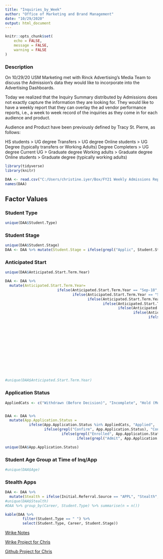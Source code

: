 ```yaml
---
title: "Inquiries_by_Week"
author: "Office of Marketing and Brand Management"
date: "10/29/2020"
output: html_document
---
```


```r
knitr::opts_chunk$set(
	echo = FALSE,
	message = FALSE,
	warning = FALSE
)
```



### Description

On 10/29/20 USM Marketing met with Rinck Advertising's Media Team to discuss the Admission's data they would like to incorporate into the Advertising Dashboards.

Today we realized that the Inquiry Summary distributed by Admissions does not exactly capture the information they are looking for. They would like to have a weekly report that they can overlay the ad vendor performance reports, i.e., a week to week record of the inquiries as they come in for each audience and product.

Audience and Product have been previously defined by Tracy St. Pierre, as follows:

HS students > UG degree
Transfers > UG degree
Online students > UG Degree (typically transfers or Working Adults)
Degree Completers > UG degree
Current UG > Graduate degree
Working adults > Graduate degree
Online students > Graduate degree (typically working adults)

```r
library(tidyverse)
library(knitr)
```

```r
DAA <- read.csv("C:/Users/christine.iyer/Box/FY21 Weekly Admissions Reports Summary to Inform Agency Campaigns/Reports/DAA_10-28-2020.csv", header = T, stringsAsFactors = F)
names(DAA)
```
## Factor Values

### Student Type


```r
unique(DAA$Student.Type)
```

### Student Stage


```r
unique(DAA$Student.Stage)
DAA <- DAA %>% mutate(Student.Stage = ifelse(grepl("Applic", Student.Stage), "Applicant", Student.Stage))
```

### Anticipated Start


```r
unique(DAA$Anticipated.Start.Term.Year)

DAA <- DAA %>% 
  mutate(Anticipated.Start.Term.Year= 
                        ifelse(Anticipated.Start.Term.Year == "Sep-18", "Fall 2018",
                               ifelse(Anticipated.Start.Term.Year == "Sep-19", "Fall 2019", 
                                      ifelse(Anticipated.Start.Term.Year == "Jan-19", "Spring 2019", 
                                             ifelse(Anticipated.Start.Term.Year == "Summer 2021 2021", "Fall 2021", 
                                                    ifelse(Anticipated.Start.Term.Year == "Jan-18", "Spring 2018", 
                                                           ifelse(Anticipated.Start.Term.Year == "2018", "Fall 2018", 
                                                                  ifelse(Anticipated.Start.Term.Year == "2020", "Fall 2020", 
                                                                         ifelse(Anticipated.Start.Term.Year == "Spring 2021 2021", "Spring 2021", 
                                                                                ifelse(Anticipated.Start.Term.Year == "Spring 2019 2019", "Spring 2019", 
                                                                                       ifelse(Anticipated.Start.Term.Year == "Summer 2022 2022", "Fall 2022", 
                                                                                              ifelse(Anticipated.Start.Term.Year == "Spring 2022 2022", "Spring 2022", 
                                                                                                     ifelse(Anticipated.Start.Term.Year == "Summer 2023", "Fall 2023", ifelse(Anticipated.Start.Term.Year == "Summer 2019 2019", "Fall 2019", 
                                                                                                                                                                              ifelse(Anticipated.Start.Term.Year == "Fall 2020 2020", "Fall 2020", 
                                                                                                                                                                                     ifelse(Anticipated.Start.Term.Year == "Fall 2021 2021", "Fall 2021",
                                                                                                                                                                                            ifelse(Anticipated.Start.Term.Year == "Summer 2020", "Fall 2020", 
                                                                                                                                                                                                   ifelse(Anticipated.Start.Term.Year == "Summer 2019", "Fall 2019", 
                                                                                                                                                                                                          ifelse(Anticipated.Start.Term.Year == "Summer 2021", "Fall 2021", 
                                                                                                                                                                                                                 ifelse(Anticipated.Start.Term.Year == "Summer 2018", "Fall 2018", 
                                                                                                                                                                                                                        ifelse(Anticipated.Start.Term.Year == "Summer 2022", "Fall 2022", 
                                                                                                                                                                                                                               ifelse(Anticipated.Start.Term.Year == "Fall 2022 2022", "Fall 2022", Anticipated.Start.Term.Year))))))))))))))))))))) )
#unique(DAA$Anticipated.Start.Term.Year)
```

### Application Status


```r

AppliedCats <- c("Withdrawn (Before Decision)", "Incomplete", "Hold (More Information Needed)", "Denied", "Complete (No Decision)", "Complete (Waitlisted)") 


DAA <- DAA %>% 
  mutate(App.Application.Status = 
           ifelse(App.Application.Status %in% AppliedCats, "Applied",
                  ifelse(grepl("Confirm", App.Application.Status), "Confirmed",
                          ifelse(grepl("Enrolled", App.Application.Status), "Enrolled", 
                                 ifelse(grepl("Admit", App.Application.Status), "Admitted", App.Application.Status)))))

unique(DAA$App.Application.Status)
```

### Student Age Group at Time of Inq/App


```r
#unique(DAA$Age)
```

### Stealth Apps


```r

DAA <- DAA %>% 
  mutate(Stealth = ifelse(Initial.Referral.Source == "APPL", "Stealth", "Not Stealth"))
#unique(DAA$Stealth)
#DAA %>% group_by(Career, Student.Type) %>% summarise(n = n())


```

```r
kable(DAA %>% 
        filter(Student.Type == " ") %>% 
        select(Student.Type, Career, Student.Stage))
```

[Wrike Notes](https://www.wrike.com/open.htm?id=586459551)

[Wrike Project for Chris](https://www.wrike.com/open.htm?id=586545629)

[Github Project for Chris](https://github.com/edithbird/FY21-Weekly-Admissions-Reports-Summary)
